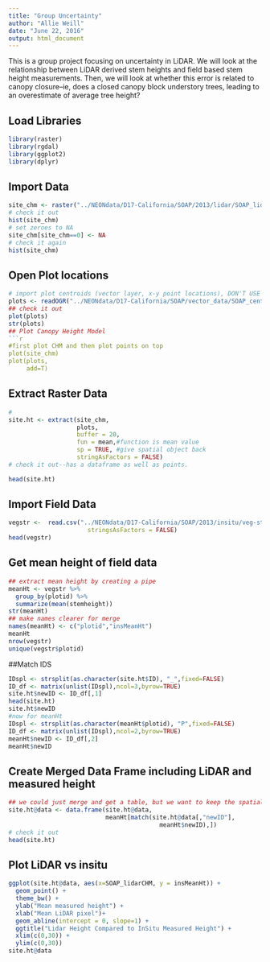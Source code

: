```yaml
---
title: "Group Uncertainty"
author: "Allie Weill"
date: "June 22, 2016"
output: html_document
---
```

This is a group project focusing on uncertainty in LiDAR. We will look at the relationship between LiDAR derived stem heights and field based stem height measurements. Then, we will look at whether this error is related to canopy closure--ie, does a closed canopy block understory trees, leading to an overestimate of average tree height?

## Load Libraries
```r
library(raster)
library(rgdal)
library(ggplot2)
library(dplyr)
```
## Import Data
```r
site_chm <- raster("../NEONdata/D17-California/SOAP/2013/lidar/SOAP_lidarCHM.tif")
# check it out
hist(site_chm)
# set zeroes to NA
site_chm[site_chm==0] <- NA
# check it again
hist(site_chm)
```

## Open Plot locations
```r
# import plot centroids (vector layer, x-y point locations), DON'T USE FILE EXTENSION IN NAME!! need shx, shp, and dbf. prj is extra but gives you CRS
plots <- readOGR("../NEONdata/D17-California/SOAP/vector_data/SOAP_centroids_base/","SOAP_centroids_base")
## check it out
plot(plots)
str(plots)
## Plot Canopy Height Model
```r
#first plot CHM and then plot points on top
plot(site_chm)
plot(plots, 
     add=T)
```
## Extract Raster Data
```r
# 
site.ht <- extract(site_chm, 
                   plots,
                   buffer = 20,
                   fun = mean,#function is mean value
                   sp = TRUE, #give spatial object back
                   stringAsFactors = FALSE)
# check it out--has a dataframe as well as points.

head(site.ht)
```


## Import Field Data
```r
vegstr <-  read.csv("../NEONdata/D17-California/SOAP/2013/insitu/veg-structure/D17_2013_SOAP_vegStr.csv",
                      stringsAsFactors = FALSE)
head(vegstr)
```
## Get mean height of field data
```r
## extract mean height by creating a pipe
meanHt <- vegstr %>%
  group_by(plotid) %>%
  summarize(mean(stemheight))
str(meanHt)
## make names clearer for merge
names(meanHt) <- c("plotid","insMeanHt")
meanHt
nrow(vegstr)
unique(vegstr$plotid)
```
##Match IDS
```r
IDspl <- strsplit(as.character(site.ht$ID), "_",fixed=FALSE)
ID_df <- matrix(unlist(IDspl),ncol=3,byrow=TRUE)
site.ht$newID <- ID_df[,1] 
head(site.ht)
site.ht$newID
#now for meanHt
IDspl <- strsplit(as.character(meanHt$plotid), "P",fixed=FALSE)
ID_df <- matrix(unlist(IDspl),ncol=2,byrow=TRUE)
meanHt$newID <- ID_df[,2] 
meanHt$newID
```



## Create Merged Data Frame including LiDAR and measured height
```r
## we could just merge and get a table, but we want to keep the spatial object part, so we replace the spatial object only
site.ht@data <- data.frame(site.ht@data,
                           meanHt[match(site.ht@data[,"newID"],
                                          meanHt$newID),])
# check it out
head(site.ht)
```

## Plot LiDAR vs insitu
```r

ggplot(site.ht@data, aes(x=SOAP_lidarCHM, y = insMeanHt)) +
  geom_point() +
  theme_bw() +
  ylab("Mean measured height") +
  xlab("Mean LiDAR pixel")+
  geom_abline(intercept = 0, slope=1) +
  ggtitle("Lidar Height Compared to InSitu Measured Height") +
  xlim(c(0,30)) +
  ylim(c(0,30))
site.ht@data
```


